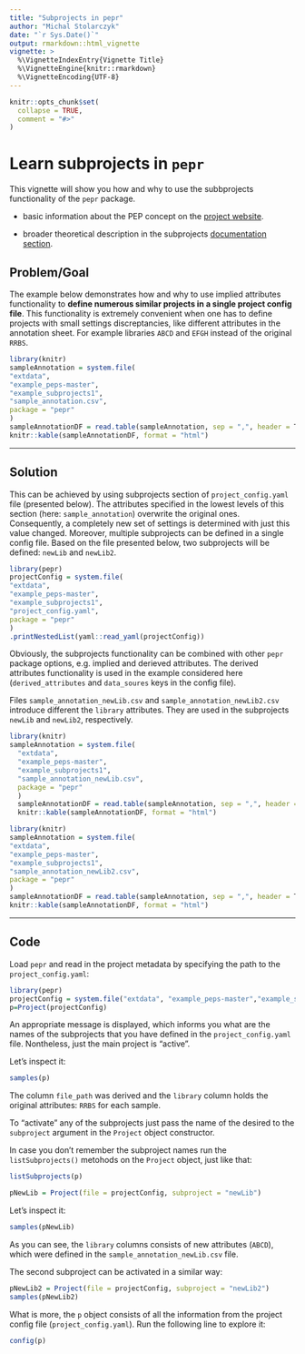 ```yaml
---
title: "Subprojects in pepr"
author: "Michal Stolarczyk"
date: "`r Sys.Date()`"
output: rmarkdown::html_vignette
vignette: >
  %\VignetteIndexEntry{Vignette Title}
  %\VignetteEngine{knitr::rmarkdown}
  %\VignetteEncoding{UTF-8}
---
```


```r
knitr::opts_chunk$set(
  collapse = TRUE,
  comment = "#>"
)
```

# Learn subprojects in `pepr`

This vignette will show you how and why to use the subbprojects functionality of the `pepr` package. 

 - basic information about the PEP concept on the [project website](https://pepkit.github.io/).

 - broader theoretical description in the subprojects [documentation section](https://pepkit.github.io/docs/subprojects/).


## Problem/Goal

The example below demonstrates how and why to use implied attributes functionality to **define numerous similar projects in a single project config file**. This functionality is extremely convenient when one has to define projects with small settings discreptancies, like different attributes in the annotation sheet. For example libraries `ABCD` and `EFGH` instead of the original `RRBS`.

```r
library(knitr)
sampleAnnotation = system.file(
"extdata",
"example_peps-master",
"example_subprojects1",
"sample_annotation.csv",
package = "pepr"
)
sampleAnnotationDF = read.table(sampleAnnotation, sep = ",", header = T)
knitr::kable(sampleAnnotationDF, format = "html") 
```

----

## Solution

This can be achieved by using subprojects section of `project_config.yaml` file (presented below). The attributes specified in the lowest levels of this section (here: `sample_annotation`) overwrite the original ones. Consequently, a completely new set of settings is determined with just this value changed. Moreover, multiple subprojects can be defined in a single config file. Based on the file presented below, two subprojects will be defined: `newLib` and `newLib2`.

```r
library(pepr)
projectConfig = system.file(
"extdata",
"example_peps-master",
"example_subprojects1",
"project_config.yaml",
package = "pepr"
)
.printNestedList(yaml::read_yaml(projectConfig))
```

Obviously, the subprojects functionality can be combined with other `pepr` package options, e.g. implied and derieved attributes. The derived attributes functionality is used in the example considered here (`derived_attributes` and `data_soures` keys in the config file).


Files `sample_annotation_newLib.csv` and `sample_annotation_newLib2.csv` introduce different the `library` attributes. They are used in the subprojects `newLib` and `newLib2`, respectively.

```r
library(knitr)
sampleAnnotation = system.file(
  "extdata",
  "example_peps-master",
  "example_subprojects1",
  "sample_annotation_newLib.csv",
  package = "pepr"
  )
  sampleAnnotationDF = read.table(sampleAnnotation, sep = ",", header = T)
  knitr::kable(sampleAnnotationDF, format = "html") 
```

```r
library(knitr)
sampleAnnotation = system.file(
"extdata",
"example_peps-master",
"example_subprojects1",
"sample_annotation_newLib2.csv",
package = "pepr"
)
sampleAnnotationDF = read.table(sampleAnnotation, sep = ",", header = T)
knitr::kable(sampleAnnotationDF, format = "html") 
```

----

## Code

Load `pepr` and read in the project metadata by specifying the path to the `project_config.yaml`:

```r
library(pepr)
projectConfig = system.file("extdata", "example_peps-master","example_subprojects1", "project_config.yaml", package="pepr")
p=Project(projectConfig)
```
An appropriate message is displayed, which informs you what are the names of the subprojects that you have defined in the `project_config.yaml` file. Nontheless, just the main project is "active".

Let's inspect it:

```r
samples(p)
```

The column `file_path` was derived and the `library` column holds the original attributes: `RRBS` for each sample.

To "activate" any of the subprojects just pass the name of the desired to the `subproject` argument in the `Project` object constructor. 

In case you don't remember the subproject names run the `listSubprojects()` metohods on the `Project` object, just like that:

```r
listSubprojects(p)
```


```r
pNewLib = Project(file = projectConfig, subproject = "newLib")
```

Let's inspect it:

```r
samples(pNewLib)
```

As you can see, the `library` columns consists of new attributes (`ABCD`), which were defined in the `sample_annotation_newLib.csv` file.

The second subproject can be activated in a similar way:

```r
pNewLib2 = Project(file = projectConfig, subproject = "newLib2")
samples(pNewLib2)
```

What is more, the `p` object consists of all the information from the project config file (`project_config.yaml`). Run the following line to explore it:

```r
config(p)
```



